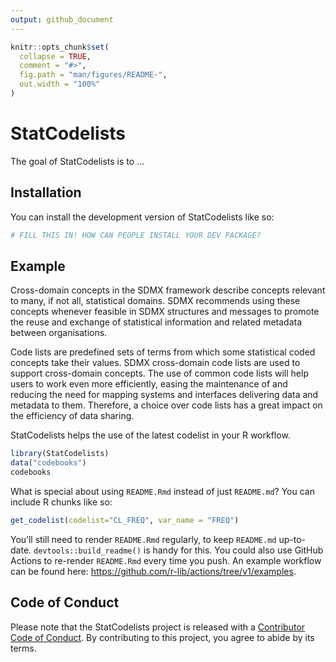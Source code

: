 ```yaml
---
output: github_document
---
```


<!-- README.md is generated from README.Rmd. Please edit that file -->

```r
knitr::opts_chunk$set(
  collapse = TRUE,
  comment = "#>",
  fig.path = "man/figures/README-",
  out.width = "100%"
)
```

# StatCodelists

<!-- badges: start -->
<!-- badges: end -->

The goal of StatCodelists is to ...

## Installation

You can install the development version of StatCodelists like so:

``` r
# FILL THIS IN! HOW CAN PEOPLE INSTALL YOUR DEV PACKAGE?
```

## Example

Cross-domain concepts in the SDMX framework describe concepts relevant to many, if not all, statistical domains. SDMX recommends using these concepts whenever feasible in SDMX structures and messages to promote the reuse and exchange of statistical information and related metadata between organisations. 

Code lists are predefined sets of terms from which some statistical coded concepts take their values. SDMX cross-domain code lists are used to support cross-domain concepts. The use of common code lists will help users to work even more efficiently, easing the maintenance of and reducing the need for mapping systems and interfaces delivering data and metadata to them. Therefore, a choice over code lists has a great impact on the efficiency of data sharing.

StatCodelists helps the use of the latest codelist in your R workflow.

```r
library(StatCodelists)
data("codebooks")
codebooks
```

What is special about using `README.Rmd` instead of just `README.md`? You can include R chunks like so:

```r
get_codelist(codelist="CL_FREQ", var_name = "FREQ")
```

You'll still need to render `README.Rmd` regularly, to keep `README.md` up-to-date. `devtools::build_readme()` is handy for this. You could also use GitHub Actions to re-render `README.Rmd` every time you push. An example workflow can be found here: <https://github.com/r-lib/actions/tree/v1/examples>.


## Code of Conduct

Please note that the StatCodelists project is released with a [Contributor Code of Conduct](https://contributor-covenant.org/version/2/1/CODE_OF_CONDUCT.html). By contributing to this project, you agree to abide by its terms.
